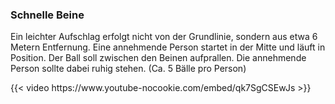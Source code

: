 ### Schnelle Beine

Ein leichter Aufschlag erfolgt nicht von der Grundlinie, sondern aus etwa 6 Metern Entfernung. Eine annehmende Person startet in der Mitte und läuft in Position. Der Ball soll zwischen den Beinen aufprallen. Die annehmende Person sollte dabei ruhig stehen. (Ca. 5 Bälle pro Person)

{{< video https://www.youtube-nocookie.com/embed/qk7SgCSEwJs >}}
